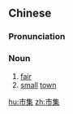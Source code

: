 ==Chinese==
{{zh-forms}}

===Pronunciation===
{{zh-pron
|m=shìjí
|c=si5 zaap6
|mn=chhī-chi̍p
|cat=n
}}

===Noun===
{{zh-noun}}

# [[fair]]
# [[small]] [[town]]

[[hu:市集]]
[[zh:市集]]